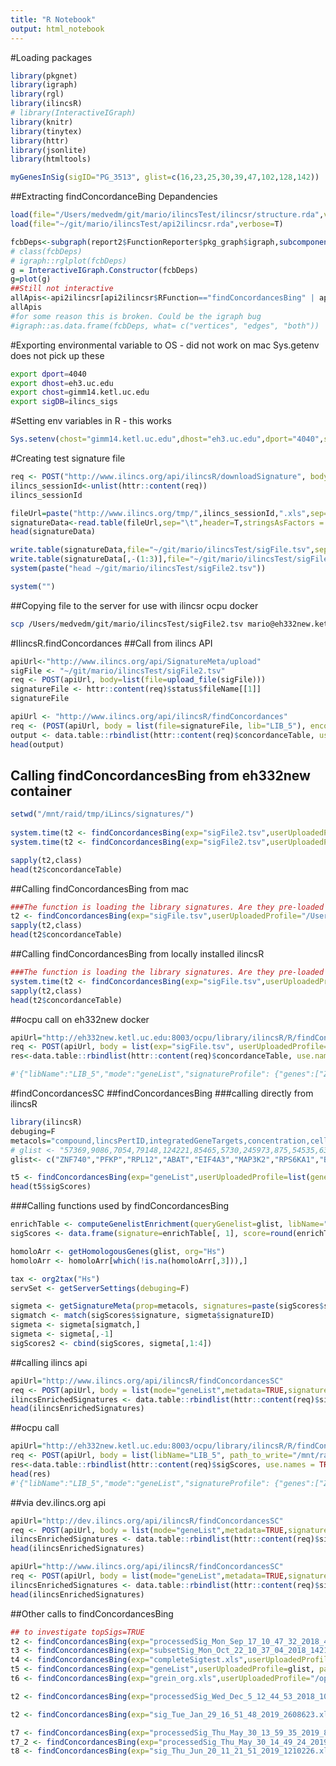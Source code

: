 ```yaml
---
title: "R Notebook"
output: html_notebook
---
```


#Loading packages
```r
library(pkgnet)
library(igraph)
library(rgl)
library(ilincsR)
# library(InteractiveIGraph)
library(knitr)
library(tinytex)
library(httr)
library(jsonlite)
library(htmltools)
```

```r
myGenesInSig(sigID="PG_3513", glist=c(16,23,25,30,39,47,102,128,142))
```

##Extracting findConcordanceBing Depandencies
```r
load(file="/Users/medvedm/git/mario/ilincsTest/ilincsr/structure.rda",verbose=T)
load(file="~/git/mario/ilincsTest/api2ilincsr.rda",verbose=T)

fcbDeps<-subgraph(report2$FunctionReporter$pkg_graph$igraph,subcomponent(report2$FunctionReporter$pkg_graph$igraph, "findConcordancesBing", mode = c("out")))
# class(fcbDeps)
# igraph::rglplot(fcbDeps)
g = InteractiveIGraph.Constructor(fcbDeps)
g=plot(g)
##Still not interactive
allApis<-api2ilincsr[api2ilincsr$RFunction=="findConcordancesBing" | api2ilincsr$Corresponding.R.functions=="findConcordancesBing",]
allApis
#for some reason this is broken. Could be the igraph bug
#igraph::as.data.frame(fcbDeps, what= c("vertices", "edges", "both"))
```

#Exporting environmental variable to OS - did not work on mac Sys.getenv does not pick up these
```bash
export dport=4040
export dhost=eh3.uc.edu
export chost=gimm14.ketl.uc.edu
export sigDB=ilincs_sigs
```
#Setting env variables in R - this works
```r
Sys.setenv(chost="gimm14.ketl.uc.edu",dhost="eh3.uc.edu",dport="4040",sigDB="ilincs_sigs")
```
#Creating test signature file
```r
req <- POST("http://www.ilincs.org/api/ilincsR/downloadSignature", body = list(sigID = paste("LINCSCP_100"), display = FALSE), encode = "json")
ilincs_sessionId<-unlist(httr::content(req))
ilincs_sessionId

fileUrl=paste("http://www.ilincs.org/tmp/",ilincs_sessionId,".xls",sep="")
signatureData<-read.table(fileUrl,sep="\t",header=T,stringsAsFactors = F)
head(signatureData)

write.table(signatureData,file="~/git/mario/ilincsTest/sigFile.tsv",sep="\t",row.names=F,col.names = T,quote=F)
write.table(signatureData[,-(1:3)],file="~/git/mario/ilincsTest/sigFile2.tsv",sep="\t",row.names=F,col.names = T,quote=F)
system(paste("head ~/git/mario/ilincsTest/sigFile2.tsv"))

system("")
```
##Copying file to the server for use with ilincsr ocpu docker
```bash
scp /Users/medvedm/git/mario/ilincsTest/sigFile2.tsv mario@eh332new.ketl.uc.edu:/mnt/raid/tmp/iLincs/signatures/
```

#IlincsR.findConcordances
##Call from ilincs API
```r
apiUrl<-"http://www.ilincs.org/api/SignatureMeta/upload"
sigFile <- "~/git/mario/ilincsTest/sigFile2.tsv"
req <- POST(apiUrl, body=list(file=upload_file(sigFile)))
signatureFile <- httr::content(req)$status$fileName[[1]]
signatureFile

apiUrl <- "http://www.ilincs.org/api/ilincsR/findConcordances"
req <- (POST(apiUrl, body = list(file=signatureFile, lib="LIB_5"), encode = "form"))
output <- data.table::rbindlist(httr::content(req)$concordanceTable, use.names = TRUE, fill = TRUE)
head(output)
```

## Calling findConcordancesBing from eh332new container

```r
setwd("/mnt/raid/tmp/iLincs/signatures/")
  
system.time(t2 <- findConcordancesBing(exp="sigFile2.tsv",userUploadedProfile="/mnt/raid/tmp/iLincs/signatures/",path_to_write="/mnt/raid/tmp/iLincs/signatures/",metadata=T,libName="LIB_5",debuging=T, sigDB="ilincs_sigs",topSigs=F))
system.time(t2 <- findConcordancesBing(exp="sigFile2.tsv",userUploadedProfile="/mnt/raid/tmp/iLincs/signatures/",path_to_write="/mnt/raid/tmp/iLincs/signatures/",metadata=T,libName="LIB_5",debuging=F, sigDB="ilincs_sigs",topSigs=F))

sapply(t2,class)
head(t2$concordanceTable)

```

##Calling findConcordancesBing from mac
```r
###The function is loading the library signatures. Are they pre-loaded in opencpu? 
t2 <- findConcordancesBing(exp="sigFile.tsv",userUploadedProfile="/Users/medvedm/git/mario/ilincsTest/",path_to_write="/Users/medvedm/git/mario/ilincsTest/",metadata=T,libName="LIB_5",debuging=T, sigDB="ilincs_sigs",topSigs=F)
sapply(t2,class)
head(t2$concordanceTable)
```
##Calling findConcordancesBing from locally installed ilincsR
```r
###The function is loading the library signatures. Are they pre-loaded in opencpu? 
system.time(t2 <- findConcordancesBing(exp="sigFile.tsv",userUploadedProfile="/mnt/raid/tmp/iLincs/signatures/",path_to_write="/mnt/raid/tmp/",metadata=T,libName="LIB_5",debuging=T, sigDB="ilincs_sigs",topSigs=F))
sapply(t2,class)
head(t2$concordanceTable)
```
##ocpu call on eh332new docker
```r
apiUrl="http://eh332new.ketl.uc.edu:8003/ocpu/library/ilincsR/R/findConcordancesBing/json/"
req <- POST(apiUrl, body = list(exp="sigFile.tsv", userUploadedProfile="/mnt/raid/tmp/iLincs/signatures/", path_to_write="/mnt/raid/tmp/", metadata=T, libName="LIB_5", debuging=T, sigDB="ilincs_sigs", topSigs=F),encode = "json")
res<-data.table::rbindlist(httr::content(req)$concordanceTable, use.names = TRUE, fill = TRUE)

#'{"libName":"LIB_5","mode":"geneList","signatureProfile": {"genes":["ZNF740","PFKP","RPL12","ABAT","EIF4A3","MAP3K2","RPS6KA1","BRAF","PLEC","FASN","DPF2"]}}'
```


#findConcordancesSC
##findConcordancesBing
###calling directly from ilincsR
```r
library(ilincsR)
debuging=F
metacols="compound,lincsPertID,integratedGeneTargets,concentration,cellLine,time"
# glist <- "57369,9086,7054,79148,124221,85465,5730,245973,875,54535,63943,51348,94104,55103"
glist<- c("ZNF740","PFKP","RPL12","ABAT","EIF4A3","MAP3K2","RPS6KA1","BRAF","PLEC","FASN","DPF2")

t5 <- findConcordancesBing(exp="geneList",userUploadedProfile=list(genes=glist), path_to_write="/Users/medvedm/tmp/",metadata=T,libName="LIB_5",debuging=T, sigDB="ilincs_sigs",topSigs=F)
head(t5$sigScores)
```
###Calling functions used by findConcordancesBing
```r
enrichTable <- computeGenelistEnrichment(queryGenelist=glist, libName="lib_5", debuging=F, chost="gimm14.ketl.uc.edu", dhost="eh3.uc.edu", dport=4040, org="Hs")
sigScores <- data.frame(signature=enrichTable[, 1], score=round(enrichTable[, 3],4), stringsAsFactors=FALSE)

homoloArr <- getHomologousGenes(glist, org="Hs")
homoloArr <- homoloArr[which(!is.na(homoloArr[,3])),]

tax <- org2tax("Hs")
servSet <- getServerSettings(debuging=F)

sigmeta <- getSignatureMeta(prop=metacols, signatures=paste(sigScores$signature, collapse=","), debuging=debuging, sigDB=servSet$sigDB)
sigmatch <- match(sigScores$signature, sigmeta$signatureID)
sigmeta <- sigmeta[sigmatch,]
sigmeta <- sigmeta[,-1]
sigScores2 <- cbind(sigScores, sigmeta[,1:4])

```
##calling ilincs api
```r
apiUrl="http://www.ilincs.org/api/ilincsR/findConcordancesSC"
req <- POST(apiUrl, body = list(mode="geneList",metadata=TRUE,signatureProfile = list(genes=top100signature$Name_GeneSymbol)),encode = "json")
ilincsEnrichedSignatures <- data.table::rbindlist(httr::content(req)$sigScores, use.names = TRUE, fill = TRUE)
head(ilincsEnrichedSignatures)
```
##ocpu call
```r
apiUrl="http://eh332new.ketl.uc.edu:8003/ocpu/library/ilincsR/R/findConcordancesBing/json/"
req <- POST(apiUrl, body = list(libName="LIB_5", path_to_write="/mnt/raid/tmp/",exp="geneList",metadata=TRUE,userUploadedProfile = list(genes=glist),debuging=T, sigDB="ilincs_sigs",topSigs=F),encode = "json")
res<-data.table::rbindlist(httr::content(req)$sigScores, use.names = TRUE, fill = TRUE)
head(res)
#'{"libName":"LIB_5","mode":"geneList","signatureProfile": {"genes":["ZNF740","PFKP","RPL12","ABAT","EIF4A3","MAP3K2","RPS6KA1","BRAF","PLEC","FASN","DPF2"]}}'
```
##via dev.ilincs.org api
```r
apiUrl="http://dev.ilincs.org/api/ilincsR/findConcordancesSC"
req <- POST(apiUrl, body = list(mode="geneList",metadata=TRUE,signatureProfile = list(genes=glist)),encode = "json")
ilincsEnrichedSignatures <- data.table::rbindlist(httr::content(req)$sigScores, use.names = TRUE, fill = TRUE)
head(ilincsEnrichedSignatures)

apiUrl="http://www.ilincs.org/api/ilincsR/findConcordancesSC"
req <- POST(apiUrl, body = list(mode="geneList",metadata=TRUE,signatureProfile = list(genes=glist)),encode = "json")
ilincsEnrichedSignatures <- data.table::rbindlist(httr::content(req)$sigScores, use.names = TRUE, fill = TRUE)
head(ilincsEnrichedSignatures)

```

##Other calls to findConcordancesBing
```r
## to investigate topSigs=TRUE
t2 <- findConcordancesBing(exp="processedSig_Mon_Sep_17_10_47_32_2018_4954396.xls",userUploadedProfile="/mnt/raid/tmp/",path_to_write="/mnt/raid/tmp/",metadata=T,libName="LIB_6",debuging=T, sigDB="ilincs_sigs",topSigs=F)
t3 <- findConcordancesBing(exp="subsetSig_Mon_Oct_22_10_37_04_2018_1421330.xls",userUploadedProfile="/opt/raid10/genomics/mehdi/ilincs/output/",path_to_write="/opt/raid10/genomics/mehdi/ilincs/output/",metadata=T,libName="LIB_2",debuging=T, sigDB="ilincs_sigs",topSigs=F)
t4 <- findConcordancesBing(exp="completeSigtest.xls",userUploadedProfile="/opt/raid10/genomics/mehdi/ilincs/output/",path_to_write="/opt/raid10/genomics/mehdi/ilincs/output/",metadata=T,libName="LIB_2",debuging=T, sigDB="ilincs_sigs",topSigs=F)
t5 <- findConcordancesBing(exp="geneList",userUploadedProfile=glist, path_to_write="/opt/raid10/genomics/mehdi/ilincs/output/",metadata=T,libName="LIB_2",debuging=T, sigDB="ilincs_sigs",topSigs=F)
t6 <- findConcordancesBing(exp="grein_org.xls",userUploadedProfile="/opt/raid10/genomics/mehdi/ilincs/output/",path_to_write="/opt/raid10/genomics/mehdi/ilincs/output/",metadata=T,libName="LIB_1",debuging=T, sigDB="ilincs_sigs",topSigs=F, logPcut=Inf)

t2 <- findConcordancesBing(exp="processedSig_Wed_Dec_5_12_44_53_2018_1056980.xls",userUploadedProfile="/opt/raid10/genomics/mehdi/ilincs/output/",path_to_write="/opt/raid10/genomics/mehdi/ilincs/output/",metadata=T,libName="LIB_6",debuging=T, sigDB="ilincs_sigs",topSigs=F)

t2 <- findConcordancesBing(exp="sig_Tue_Jan_29_16_51_48_2019_2608623.xls",userUploadedProfile="/mnt/raid/tmp/",path_to_write="/mnt/raid/tmp/",metadata=T,libName="LIB_13",debuging=T, sigDB="ilincs_sigs",topSigs=F)

t7 <- findConcordancesBing(exp="processedSig_Thu_May_30_13_59_35_2019_8210295.xls", libName="LIB_2", path_to_write= "/mnt/raid/tmp/", userUploadedProfile="/mnt/raid/tmp/", sigDB="ilincs_sigs", topSigs=FALSE, debuging=T)
t7_2 <- findConcordancesBing(exp="processedSig_Thu_May_30_14_49_24_2019_1011804.xls", libName="LIB_2", path_to_write= "/mnt/raid/tmp/", userUploadedProfile="/mnt/raid/tmp/", sigDB="ilincs_sigs", topSigs=FALSE, debuging=T)
t8 <- findConcordancesBing(exp="sig_Thu_Jun_20_11_21_51_2019_1210226.xls", libName="LIB_5", path_to_write= "/mnt/raid/tmp/", userUploadedProfile="/mnt/raid/tmp/", sigDB="ilincs_sigs", topSigs=FALSE, debuging=T)
```

